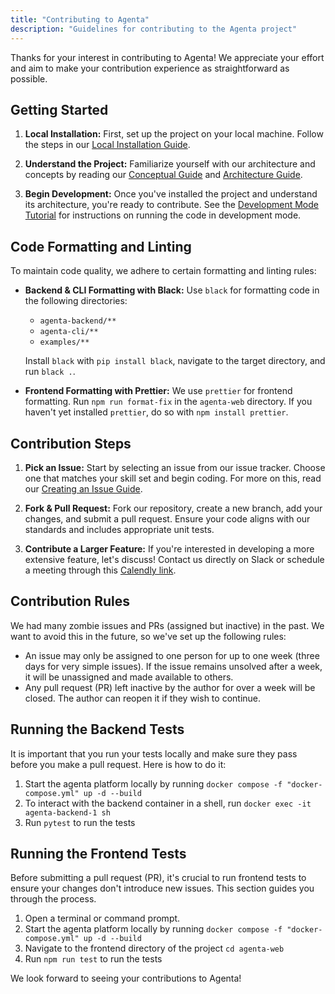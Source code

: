 ```yaml
---
title: "Contributing to Agenta"
description: "Guidelines for contributing to the Agenta project"
---
```


Thanks for your interest in contributing to Agenta! We appreciate your effort and aim to make your contribution experience as straightforward as possible.

## Getting Started

1. **Local Installation:** First, set up the project on your local machine. Follow the steps in our [Local Installation Guide](https://docs.agenta.ai/installation/local-installation/local-installation).

2. **Understand the Project:** Familiarize yourself with our architecture and concepts by reading our [Conceptual Guide](https://docs.agenta.ai/conceptual/concepts) and [Architecture Guide](https://docs.agenta.ai/conceptual/architecture).

3. **Begin Development:** Once you've installed the project and understand its architecture, you're ready to contribute. See the [Development Mode Tutorial](https://docs.agenta.ai/contributing/development-mode) for instructions on running the code in development mode.

## Code Formatting and Linting

To maintain code quality, we adhere to certain formatting and linting rules:

- **Backend & CLI Formatting with Black:** Use `black` for formatting code in the following directories:
    - `agenta-backend/**`
    - `agenta-cli/**`
    - `examples/**`

  Install `black` with `pip install black`, navigate to the target directory, and run `black .`.

- **Frontend Formatting with Prettier:** We use `prettier` for frontend formatting. Run `npm run format-fix` in the `agenta-web` directory. If you haven't yet installed `prettier`, do so with `npm install prettier`.

## Contribution Steps

1. **Pick an Issue:** Start by selecting an issue from our issue tracker. Choose one that matches your skill set and begin coding. For more on this, read our [Creating an Issue Guide](file-issue).

2. **Fork & Pull Request:** Fork our repository, create a new branch, add your changes, and submit a pull request. Ensure your code aligns with our standards and includes appropriate unit tests.

3. **Contribute a Larger Feature:** If you're interested in developing a more extensive feature, let's discuss! Contact us directly on Slack or schedule a meeting through this [Calendly link](https://usemotion.com/meet/mahmoud-mabrouk-r0qp/collaborate?d=30).

## Contribution Rules

We had many zombie issues and PRs (assigned but inactive) in the past. We want to avoid this in the future, so we've set up the following rules:
- An issue may only be assigned to one person for up to one week (three days for very simple issues). If the issue remains unsolved after a week, it will be unassigned and made available to others.
- Any pull request (PR) left inactive by the author for over a week will be closed. The author can reopen it if they wish to continue.

## Running the Backend Tests

It is important that you run your tests locally and make sure they pass before you make a pull request. Here is how to do it:
1. Start the agenta platform locally by running `docker compose -f "docker-compose.yml" up -d --build`
2. To interact with the backend container in a shell, run `docker exec -it agenta-backend-1 sh`
3. Run `pytest` to run the tests


## Running the Frontend Tests

Before submitting a pull request (PR), it's crucial to run frontend tests to ensure your changes don't introduce new issues. This section guides you through the process.

1. Open a terminal or command prompt.
2. Start the agenta platform locally by running `docker compose -f "docker-compose.yml" up -d --build`
3. Navigate to the frontend directory of the project `cd agenta-web`
4. Run `npm run test` to run the tests

We look forward to seeing your contributions to Agenta!
